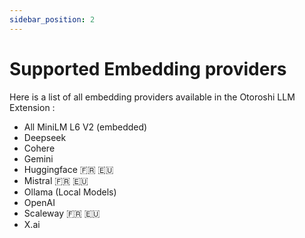 ```yaml
---
sidebar_position: 2
---
```



# Supported Embedding providers

Here is a list of all embedding providers available in the Otoroshi LLM Extension :

* All MiniLM L6 V2 (embedded)
* Deepseek
* Cohere
* Gemini
* Huggingface 🇫🇷 🇪🇺
* Mistral 🇫🇷 🇪🇺
* Ollama (Local Models)
* OpenAI
* Scaleway 🇫🇷 🇪🇺
* X.ai
